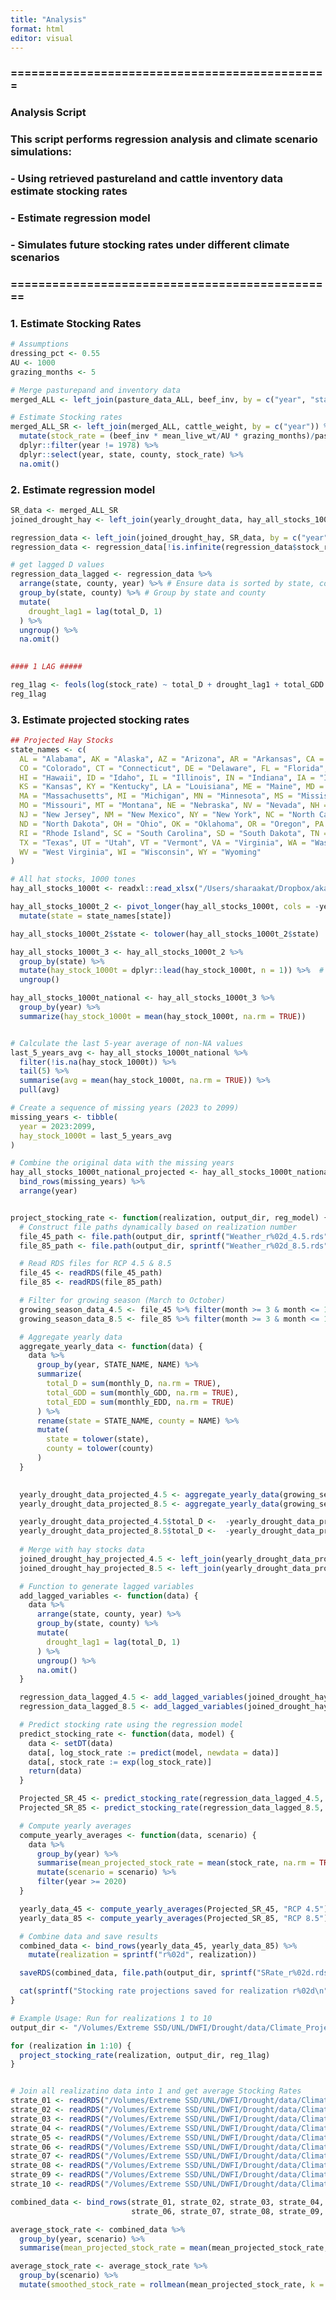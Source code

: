 ```yaml
---
title: "Analysis"
format: html
editor: visual
---
```


### ==============================================

### Analysis Script

### This script performs regression analysis and climate scenario simulations:

### - Using retrieved pastureland and cattle inventory data estimate stocking rates

### - Estimate regression model

### - Simulates future stocking rates under different climate scenarios

### ===============================================

### 1. Estimate Stocking Rates

```r

# Assumptions
dressing_pct <- 0.55
AU <- 1000
grazing_months <- 5

# Merge pasturepand and inventory data
merged_ALL <- left_join(pasture_data_ALL, beef_inv, by = c("year", "state", "county")) 

# Estimate Stocking rates
merged_ALL_SR <- left_join(merged_ALL, cattle_weight, by = c("year")) %>% 
  mutate(stock_rate = (beef_inv * mean_live_wt/AU * grazing_months)/pastureland_all_types) %>% 
  dplyr::filter(year != 1978) %>% 
  dplyr::select(year, state, county, stock_rate) %>% 
  na.omit()

```

### 2. Estimate regression model

```r

SR_data <- merged_ALL_SR
joined_drought_hay <- left_join(yearly_drought_data, hay_all_stocks_1000t_national, by = c("year")) 

regression_data <- left_join(joined_drought_hay, SR_data, by = c("year", "state", "county")) 
regression_data <- regression_data[!is.infinite(regression_data$stock_rate), ]

# get lagged D values
regression_data_lagged <- regression_data %>%
  arrange(state, county, year) %>% # Ensure data is sorted by state, county, and year
  group_by(state, county) %>% # Group by state and county
  mutate(
    drought_lag1 = lag(total_D, 1)
  ) %>%
  ungroup() %>% 
  na.omit()
 

#### 1 LAG #####

reg_1lag <- feols(log(stock_rate) ~ total_D + drought_lag1 + total_GDD + total_EDD + hay_stock_1000t| county, data = regression_data_lagged)
reg_1lag

```

### 3. Estimate projected stocking rates

```r

## Projected Hay Stocks
state_names <- c(
  AL = "Alabama", AK = "Alaska", AZ = "Arizona", AR = "Arkansas", CA = "California", 
  CO = "Colorado", CT = "Connecticut", DE = "Delaware", FL = "Florida", GA = "Georgia", 
  HI = "Hawaii", ID = "Idaho", IL = "Illinois", IN = "Indiana", IA = "Iowa", 
  KS = "Kansas", KY = "Kentucky", LA = "Louisiana", ME = "Maine", MD = "Maryland", 
  MA = "Massachusetts", MI = "Michigan", MN = "Minnesota", MS = "Mississippi", 
  MO = "Missouri", MT = "Montana", NE = "Nebraska", NV = "Nevada", NH = "New Hampshire", 
  NJ = "New Jersey", NM = "New Mexico", NY = "New York", NC = "North Carolina", 
  ND = "North Dakota", OH = "Ohio", OK = "Oklahoma", OR = "Oregon", PA = "Pennsylvania", 
  RI = "Rhode Island", SC = "South Carolina", SD = "South Dakota", TN = "Tennessee", 
  TX = "Texas", UT = "Utah", VT = "Vermont", VA = "Virginia", WA = "Washington", 
  WV = "West Virginia", WI = "Wisconsin", WY = "Wyoming"
)

# All hat stocks, 1000 tones
hay_all_stocks_1000t <- readxl::read_xlsx("/Users/sharaakat/Dropbox/akat_shara/DWFI_drought/GitHub/RobustnessCheck/Data/StateHaySupplies.xlsx", sheet = 2, skip = 2)

hay_all_stocks_1000t_2 <- pivot_longer(hay_all_stocks_1000t, cols = -year, names_to = "state", values_to = "hay_stock_1000t") %>% 
  mutate(state = state_names[state])

hay_all_stocks_1000t_2$state <- tolower(hay_all_stocks_1000t_2$state)

hay_all_stocks_1000t_3 <- hay_all_stocks_1000t_2 %>%
  group_by(state) %>%
  mutate(hay_stock_1000t = dplyr::lead(hay_stock_1000t, n = 1)) %>%  # Use lag with negative `n` to act like lead
  ungroup()

hay_all_stocks_1000t_national <- hay_all_stocks_1000t_3 %>% 
  group_by(year) %>% 
  summarize(hay_stock_1000t = mean(hay_stock_1000t, na.rm = TRUE)) 


# Calculate the last 5-year average of non-NA values
last_5_years_avg <- hay_all_stocks_1000t_national %>%
  filter(!is.na(hay_stock_1000t)) %>%
  tail(5) %>%
  summarise(avg = mean(hay_stock_1000t, na.rm = TRUE)) %>%
  pull(avg)

# Create a sequence of missing years (2023 to 2099)
missing_years <- tibble(
  year = 2023:2099,
  hay_stock_1000t = last_5_years_avg
)

# Combine the original data with the missing years
hay_all_stocks_1000t_national_projected <- hay_all_stocks_1000t_national %>%
  bind_rows(missing_years) %>%
  arrange(year)


project_stocking_rate <- function(realization, output_dir, reg_model) {
  # Construct file paths dynamically based on realization number
  file_45_path <- file.path(output_dir, sprintf("Weather_r%02d_4.5.rds", realization))
  file_85_path <- file.path(output_dir, sprintf("Weather_r%02d_8.5.rds", realization))

  # Read RDS files for RCP 4.5 & 8.5
  file_45 <- readRDS(file_45_path)
  file_85 <- readRDS(file_85_path)

  # Filter for growing season (March to October)
  growing_season_data_4.5 <- file_45 %>% filter(month >= 3 & month <= 10)
  growing_season_data_8.5 <- file_85 %>% filter(month >= 3 & month <= 10)

  # Aggregate yearly data
  aggregate_yearly_data <- function(data) {
    data %>%
      group_by(year, STATE_NAME, NAME) %>%
      summarize(
        total_D = sum(monthly_D, na.rm = TRUE),
        total_GDD = sum(monthly_GDD, na.rm = TRUE),
        total_EDD = sum(monthly_EDD, na.rm = TRUE)
      ) %>%
      rename(state = STATE_NAME, county = NAME) %>%
      mutate(
        state = tolower(state),
        county = tolower(county)
      )
  }

  
  yearly_drought_data_projected_4.5 <- aggregate_yearly_data(growing_season_data_4.5)
  yearly_drought_data_projected_8.5 <- aggregate_yearly_data(growing_season_data_8.5)

  yearly_drought_data_projected_4.5$total_D <-  -yearly_drought_data_projected_4.5$total_D 
  yearly_drought_data_projected_8.5$total_D <-  -yearly_drought_data_projected_8.5$total_D 
   
  # Merge with hay stocks data
  joined_drought_hay_projected_4.5 <- left_join(yearly_drought_data_projected_4.5, hay_all_stocks_1000t_national_projected, by = "year")
  joined_drought_hay_projected_8.5 <- left_join(yearly_drought_data_projected_8.5, hay_all_stocks_1000t_national_projected, by = "year")

  # Function to generate lagged variables
  add_lagged_variables <- function(data) {
    data %>%
      arrange(state, county, year) %>%
      group_by(state, county) %>%
      mutate(
        drought_lag1 = lag(total_D, 1)
      ) %>%
      ungroup() %>%
      na.omit()
  }

  regression_data_lagged_4.5 <- add_lagged_variables(joined_drought_hay_projected_4.5)
  regression_data_lagged_8.5 <- add_lagged_variables(joined_drought_hay_projected_8.5)

  # Predict stocking rate using the regression model
  predict_stocking_rate <- function(data, model) {
    data <- setDT(data)
    data[, log_stock_rate := predict(model, newdata = data)]
    data[, stock_rate := exp(log_stock_rate)]
    return(data)
  }

  Projected_SR_45 <- predict_stocking_rate(regression_data_lagged_4.5, reg_model)
  Projected_SR_85 <- predict_stocking_rate(regression_data_lagged_8.5, reg_model)

  # Compute yearly averages
  compute_yearly_averages <- function(data, scenario) {
    data %>%
      group_by(year) %>%
      summarise(mean_projected_stock_rate = mean(stock_rate, na.rm = TRUE)) %>%
      mutate(scenario = scenario) %>%
      filter(year >= 2020)
  }

  yearly_data_45 <- compute_yearly_averages(Projected_SR_45, "RCP 4.5")
  yearly_data_85 <- compute_yearly_averages(Projected_SR_85, "RCP 8.5")

  # Combine data and save results
  combined_data <- bind_rows(yearly_data_45, yearly_data_85) %>%
    mutate(realization = sprintf("r%02d", realization))

  saveRDS(combined_data, file.path(output_dir, sprintf("SRate_r%02d.rds", realization)))

  cat(sprintf("Stocking rate projections saved for realization r%02d\n", realization))
}

# Example Usage: Run for realizations 1 to 10
output_dir <- "/Volumes/Extreme SSD/UNL/DWFI/Drought/data/Climate_Projection_2"

for (realization in 1:10) {
  project_stocking_rate(realization, output_dir, reg_1lag)
}


# Join all realizatino data into 1 and get average Stocking Rates
strate_01 <- readRDS("/Volumes/Extreme SSD/UNL/DWFI/Drought/data/Climate_Projection_2/SRate_r01.rds")
strate_02 <- readRDS("/Volumes/Extreme SSD/UNL/DWFI/Drought/data/Climate_Projection_2/SRate_r02.rds")
strate_03 <- readRDS("/Volumes/Extreme SSD/UNL/DWFI/Drought/data/Climate_Projection_2/SRate_r03.rds")
strate_04 <- readRDS("/Volumes/Extreme SSD/UNL/DWFI/Drought/data/Climate_Projection_2/SRate_r04.rds")
strate_05 <- readRDS("/Volumes/Extreme SSD/UNL/DWFI/Drought/data/Climate_Projection_2/SRate_r05.rds")
strate_06 <- readRDS("/Volumes/Extreme SSD/UNL/DWFI/Drought/data/Climate_Projection_2/SRate_r06.rds")
strate_07 <- readRDS("/Volumes/Extreme SSD/UNL/DWFI/Drought/data/Climate_Projection_2/SRate_r07.rds")
strate_08 <- readRDS("/Volumes/Extreme SSD/UNL/DWFI/Drought/data/Climate_Projection_2/SRate_r08.rds")
strate_09 <- readRDS("/Volumes/Extreme SSD/UNL/DWFI/Drought/data/Climate_Projection_2/SRate_r09.rds")
strate_10 <- readRDS("/Volumes/Extreme SSD/UNL/DWFI/Drought/data/Climate_Projection_2/SRate_r10.rds")

combined_data <- bind_rows(strate_01, strate_02, strate_03, strate_04, strate_05,
                           strate_06, strate_07, strate_08, strate_09, strate_10)

average_stock_rate <- combined_data %>%
  group_by(year, scenario) %>%
  summarise(mean_projected_stock_rate = mean(mean_projected_stock_rate, na.rm = TRUE))

average_stock_rate <- average_stock_rate %>%
  group_by(scenario) %>%
  mutate(smoothed_stock_rate = rollmean(mean_projected_stock_rate, k = 5, fill = NA, align = "center"))


```
